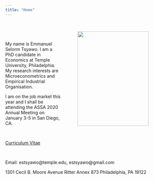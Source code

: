 ```yaml
---
title: "Home"
---
```

<br>


<IMG SRC="Emmanuel_Selorm_Tsyawo2018.jpg" style="width:225px;height:300px;" ALIGN="right" HSPACE="50"/> 

<br>

My name is Emmanuel Selorm Tsyawo. I am a PhD candidate in Economics at Temple University, Philadelphia. My research interests are Microeconometrics and Empirical Industrial Organisation. 

I am on the job market this year and I shall be attending the ASSA 2020 Annual Meeting on January 3-5  in San Diego, CA.

<br>

<a href="Tsyawo_CV.pdf#" class="download" title="Download CV as PDF">Curriculum Vitae</a>			

<br>

Email: estsyawo@temple.edu, estsyawo@gmail.com

1301 Cecil B. Moore Avenue Ritter Annex 873 Philadelphia, PA 19122

